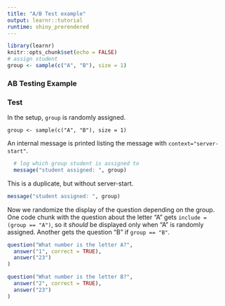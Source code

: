 ```yaml
---
title: "A/B Test example"
output: learnr::tutorial
runtime: shiny_prerendered
---
```


```r
library(learnr)
knitr::opts_chunk$set(echo = FALSE)
# assign student
group <- sample(c("A", "B"), size = 1)
```

### AB Testing Example


### Test

In the setup, `group` is randomly assigned.

```
group <- sample(c("A", "B"), size = 1)
```

An internal message is printed listing the message with `context="server-start"`.

```r
  # log which group student is assigned to
  message("student assigned: ", group)
```

This is a duplicate, but without server-start.

```r
message("student assigned: ", group)
```


Now we randomize the display of the question depending on the group. One code chunk with the question about the letter "A" gets `include = (group == "A")`, so it _should_ be displayed only when "A" is randomly assigned. Another gets the question "B" if `group == "B"`.

```r
question("What number is the letter A?",
  answer("1", correct = TRUE),
  answer("23")
)
```


```r
question("What number is the letter B?",
  answer("2", correct = TRUE),
  answer("23")
)
```
